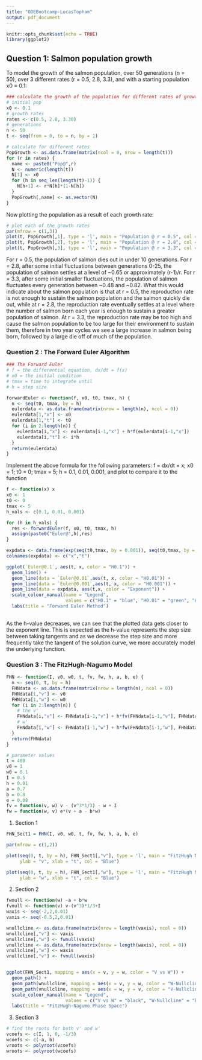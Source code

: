 ```yaml
---
title: "ODEBootcamp-LucasTopham"
output: pdf_document
---
```


```r
knitr::opts_chunk$set(echo = TRUE)
library(ggplot2)
```

## Question 1: Salmon population growth

To model the growth of the salmon population, over 50 generations (n = 50), over 3 different rates (r =  0.5, 2.8, 3.3), and with a starting population x0 = 0.1:
```r
### calculate the growth of the population for different rates of growth
# initial pop
x0 <- 0.1
# growth rates
rates <- c(0.5, 2.8, 3.30)
# generations
n <- 50
t <- seq(from = 0, to = n, by = 1)

# calculate for different rates
PopGrowth <- as.data.frame(matrix(ncol = 0, nrow = length(t)))
for (r in rates) {
  name <- paste0("Pop@",r)
  N <- numeric(length(t))
  N[1] <- x0
  for (h in seq_len(length(t)-1)) {
    N[h+1] <- r*N[h]*(1-N[h])
  }
  PopGrowth[,name] <- as.vector(N)
}

```


Now plotting the population as a result of each growth rate:

```r
# plot each of the growth rates
par(mfrow = c(1,3))
plot(t, PopGrowth[,1], type = 'l', main = "Population @ r = 0.5", col = "Blue", xlab = "Generations", ylab = "Population")
plot(t, PopGrowth[,2], type = 'l', main = "Population @ r = 2.8", col = "Blue", xlab = "Generations", ylab = "Population")
plot(t, PopGrowth[,3], type = 'l', main = "Population @ r = 3.3", col = "Blue", xlab = "Generations", ylab = "Population")


```

For r = 0.5, the population of salmon dies out in under 10 generations. For r = 2.8, after some initial fluctuations between generations 0-25, the population of salmon settles at a level of ~0.65 or approximately (r-1)/r. For r = 3.3, after some initial smaller fluctuations, the population of salmon fluctuates every generation between ~0.48 and ~0.82. What this would indicate about the salmon population is that at r = 0.5, the reproduction rate is not enough to sustain the salmon population and the salmon quickly die out, while at r = 2.8, the reproduction rate eventually settles at a level where the number of salmon born each year is enough to sustain a greater population of salmon. At r = 3.3, the reproduction rate may be too high and cause the salmon population to be too large for their environment to sustain them, therefore in two year cycles we see a large increase in salmon being born, followed by a large die off of much of the population.


### Question 2 : The Forward Euler Algorithm

```r
### The Forward Euler
# f = the differential equation, dx/dt = f(x)
# x0 = the initial condition
# tmax = time to integrate until
# h = step size

forwardEuler <- function(f, x0, t0, tmax, h) {
  n <- seq(t0, tmax, by = h)
  eulerdata <- as.data.frame(matrix(nrow = length(n), ncol = 0))
  eulerdata[1,"x"] <- x0
  eulerdata[1,"t"] <- t0
  for (i in 2:length(n)) {
    eulerdata[i,"x"] <- eulerdata[i-1,"x"] + h*f(eulerdata[i-1,"x"])
    eulerdata[i,"t"] <- i*h
  }
  return(eulerdata)
}

```

Implement the above formula for the following parameters: f = dx/dt = x; x0 = 1; t0 = 0; tmax = 5; h = 0.1, 0.01, 0.001, and plot to compare it to the function 

```r
f <- function(x) x
x0 <- 1 
t0 <- 0
tmax <- 5 
h_vals <- c(0.1, 0.01, 0.001)

for (h in h_vals) {
  res <- forwardEuler(f, x0, t0, tmax, h)
  assign(paste0("Euler@",h),res)
}

expdata <- data.frame(exp(seq(t0,tmax, by = 0.001)), seq(t0,tmax, by = 0.001))
colnames(expdata) <- c("x","t")

ggplot(`Euler@0.1`, aes(t, x, color = "H0.1")) +
  geom_line() +
  geom_line(data = `Euler@0.01`,aes(t, x, color = "H0.01")) +
  geom_line(data = `Euler@0.001`,aes(t, x, color = "H0.001")) +
  geom_line(data = expdata, aes(t,x, color = "Exponent")) +
  scale_colour_manual(name = "Legend",
                      values = c("H0.1" = "blue", "H0.01" = "green", "H0.001" = "red", "Exponent" = "grey"))+
  labs(title = "Forward Euler Method")
  
```

As the h-value decreases, we can see that the plotted data gets closer to the exponent line. This is expected as the h-value represents the step size between taking tangents and as we decrease the step size and more frequently take the tangent of the solution curve, we more accurately model the underlying function. 


### Question 3 : The FitzHugh-Nagumo Model

```r

FHN <- function(I, v0, w0, t, fv, fw, h, a, b, e) {
  n <- seq(0, t, by = h)
  FHNdata <- as.data.frame(matrix(nrow = length(n), ncol = 0))
  FHNdata[1,"v"] <- v0
  FHNdata[1,"w"] <- w0
  for (i in 2:length(n)) {
    # the v'
    FHNdata[i,"v"] <- FHNdata[i-1,"v"] + h*fv(FHNdata[i-1,"v"], FHNdata[i-1,"w"])
    # w'
    FHNdata[i,"w"] <- FHNdata[i-1,"w"] + h*fw(FHNdata[i-1,"w"], FHNdata[i-1,"v"])
  }
  return(FHNdata)
}

# parameter values
t = 400
v0 = 1
w0 = 0.1
I = 0.5
h = 0.01
a = 0.7
b = 0.8 
e = 0.08
fv = function(v, w) v - (v^3*1/3) - w + I
fw = function(w, v) e*(v + a - b*w)

```

1. Section 1
```r
FHN_Sect1 = FHN(I, v0, w0, t, fv, fw, h, a, b, e)

par(mfrow = c(1,2))

plot(seq(0, t, by = h), FHN_Sect1[,"v"], type = 'l', main = "FitzHugh Nagumo: v vs. t", 
     ylab = "v", xlab = "t", col = "Blue")

plot(seq(0, t, by = h), FHN_Sect1[,"w"], type = 'l', main = "FitzHugh Nagumo: w vs. t", 
     ylab = "w", xlab = "t", col = "Blue")
```

2. Section 2

```r
fwnull <- function(w) -a + b*w
fvnull <- function(v) v-(v^3)*1/3+I
waxis <- seq(-2,2,0.01)
vaxis <- seq(-0.5,2,0.01)

wnullcline <- as.data.frame(matrix(nrow = length(vaxis), ncol = 0))
wnullcline[,"v"] <- vaxis
wnullcline[,"w"] <- fwnull(vaxis)
vnullcline <- as.data.frame(matrix(nrow = length(waxis), ncol = 0))
vnullcline[,"w"] <- waxis
vnullcline[,"v"] <- fvnull(waxis)


ggplot(FHN_Sect1, mapping = aes(x = v, y = w, color = "V vs W")) +
  geom_path() + 
  geom_path(wnullcline, mapping = aes(x = v, y = w, color = "W-Nullcline")) +
  geom_path(vnullcline, mapping = aes(x = w, y = v, color = "V-Nullcline")) +
  scale_colour_manual(name = "Legend",
                      values = c("V vs W" = "black", "W-Nullcline" = "blue", "V-Nullcline" = "red")) +
  labs(title = "FitzHugh-Nagumo Phase Space")


```

3. Section 3
```r
# find the roots for both v' and w'
vcoefs <- c(I, 1, 0, -1/3)
wcoefs <- c(-a, b)
vroots <- polyroot(vcoefs)
wroots <- polyroot(wcoefs)


```



